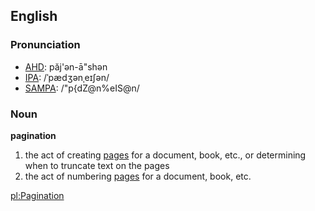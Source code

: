 ==English==

===Pronunciation===
*[[w:AHD|AHD]]: păj'ən-ā"shən
*[[w:IPA|IPA]]: /ˈpædʒənˌeɪʃən/
*[[w:SAMPA|SAMPA]]: /"p{dZ@n%eIS@n/

===Noun===
'''pagination'''
# the act of creating [[page]]s for a document, book, etc., or determining when to truncate text on the pages
# the act of numbering [[page]]s for a document, book, etc.

[[pl:Pagination]]